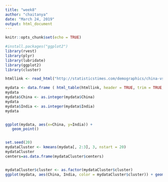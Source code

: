 ```yaml
---
title: "week8"
author: "chaitanya"
date: "March 24, 2019"
output: html_document
---
```


```r
knitr::opts_chunk$set(echo = TRUE)
```

```r
#install.packages("ggplot2")
library(rvest)
library(plyr)
library(lubridate)
library(ggplot2)
library(cluster)

htmllink <- read_html("http://statisticstimes.com/demographics/china-vs-india-population.php")

mydata <- data.frame ( html_table(htmllink, header = TRUE, trim = TRUE, fill = TRUE, dec = "")[[4]])
mydata
mydata$China <- as.integer(mydata$China)
mydata
mydata$India <- as.integer(mydata$India)
mydata


ggplot(mydata, aes(x=China, y=India)) +
   geom_point()     


set.seed(20)
mydataCluster <- kmeans(mydata[, 2:3], 3, nstart = 20)
mydataCluster
centers=as.data.frame(mydataCluster$centers)


mydataCluster$cluster <- as.factor(mydataCluster$cluster)
ggplot(mydata, aes(China, India, color = mydataCluster$cluster)) + geom_point() + geom_point(data = centers,aes(x=China, y=India,color = 'Center' ),shape = 3)



```

